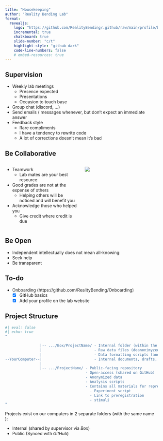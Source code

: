 ```yaml
---
title: "Housekeeping"
author: "Reality Bending Lab"
format: 
  revealjs:
    logo: "https://github.com/RealityBending/.github/raw/main/profile/banner.png"
    incremental: true
    chalkboard: true
    slide-number: "c/t"
    highlight-style: "github-dark"
    code-line-numbers: false
    # embed-resources: true
---
```


## Supervision

::: {.r-fit-text}

- Weekly lab meetings
  - Presence expected 
  - Presentations
  - Occasion to touch base
- Group chat (discord, ...)
- Send emails / messages whenever, but don’t expect an immediate answer
- Feedback style
  - Rare compliments
  - I have a tendency to rewrite code
  - A lot of corrections doesn't mean it's bad

:::

## Be Collaborative

::::: {.columns}

:::: {.column width="50%"}

- Teamwork 
  - Lab mates are your best resource
- Good grades are not at the expense of others
  - Helping others will be noticed and will benefit you
- Acknowledge those who helped you
  - Give credit where credit is due

::::

:::: {.column width="50%"}

![](https://media.tenor.com/pDtcThNmoUQAAAAd/it-crowd-team-denholm-reynholm.gif)

::::

:::::

## Be Open

- Independent intellectually does not mean all-knowing
- [Seek help]{.fragment .highlight-red} 
- Be transparent

## To-do

- Onboarding (https://github.com/RealityBending/Onboarding)
  - [x] GitHub basics
  - [x] Add your profile on the lab website

## Project Structure


```r
#| eval: false
#| echo: true
"
                
                |-- .../Box/ProjectName/ - Internal folder (within the lab)
                |                        - Raw data files (deanonimyzed)
                |                        - Data formatting scripts (anonymization)
--YourComputer--|                        - Internal documents, drafts, litterature
                |
                |-- .../ProjectName/ - Public-facing repository
                                     - Open-access (shared on GitHub)
                                     - Anonymized data
                                     - Analysis scripts
                                     - Contains all materials for reproducibility
                                       - Experiment script
                                       - Link to preregistration
                                       - stimuli
"
```

::: {.r-fit-text}

Projects exist on our computers in 2 separate folders (with the [same name]{.fragment .highlight-red} ):

- Internal (shared by supervisor via *Box*)
- Public (Synced with *GitHub*)

:::

